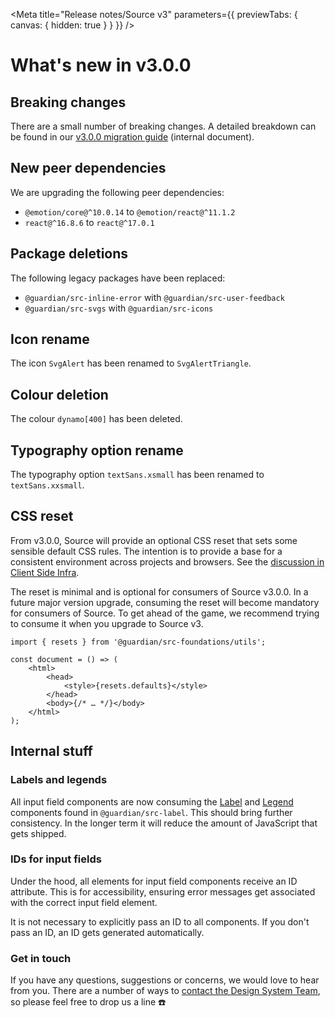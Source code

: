 
<Meta
	title="Release notes/Source v3"
	parameters={{ previewTabs: { canvas: { hidden: true } } }}
/>

# What's new in v3.0.0

## Breaking changes

There are a small number of breaking changes. A detailed breakdown can be found in our [v3.0.0 migration guide](https://docs.google.com/document/d/1qmHSCCCRs98LI9vN2B8I0yjqBAsRfJclEqcPma0wqbI/edit) (internal document).

## New peer dependencies

We are upgrading the following peer dependencies:

-   `@emotion/core@^10.0.14` to `@emotion/react@^11.1.2`
-   `react@^16.8.6` to `react@^17.0.1`

## Package deletions

The following legacy packages have been replaced:

-   `@guardian/src-inline-error` with `@guardian/src-user-feedback`
-   `@guardian/src-svgs` with `@guardian/src-icons`

## Icon rename

The icon `SvgAlert` has been renamed to `SvgAlertTriangle`.

## Colour deletion

The colour `dynamo[400]` has been deleted.

## Typography option rename

The typography option `textSans.xsmall` has been renamed to `textSans.xxsmall`.

## CSS reset

From v3.0.0, Source will provide an optional CSS reset that sets some sensible default CSS rules. The intention is to provide a base for a consistent environment across projects and browsers. See the [discussion in Client Side Infra](https://github.com/orgs/guardian/teams/client-side-infra/discussions/17).

The reset is minimal and is optional for consumers of Source v3.0.0. In a future major version upgrade, consuming the reset will become mandatory for consumers of Source. To get ahead of the game, we recommend trying to consume it when you upgrade to Source v3.

```tsx
import { resets } from '@guardian/src-foundations/utils';

const document = () => (
	<html>
		<head>
			<style>{resets.defaults}</style>
		</head>
		<body>{/* … */}</body>
	</html>
);
```

## Internal stuff

### Labels and legends

All input field components are now consuming the [Label](https://guardian.github.io/source/?path=/docs/packages-source-react-components-label--playground) and [Legend](https://guardian.github.io/source/?path=/docs/packages-source-react-components-legend--playground) components found in `@guardian/src-label`. This should bring further consistency. In the longer term it will reduce the amount of JavaScript that gets shipped.

### IDs for input fields

Under the hood, all elements for input field components receive an ID attribute. This is for accessibility, ensuring error messages get associated with the correct input field element.

It is not necessary to explicitly pass an ID to all components. If you don't pass an ID, an ID gets generated automatically.

### Get in touch

If you have any questions, suggestions or concerns, we would love to hear from you. There are a number of ways to [contact the Design System Team](https://theguardian.design/2a1e5182b/v/14821/p/231f6b-contact-us), so please feel free to drop us a line ☎️
